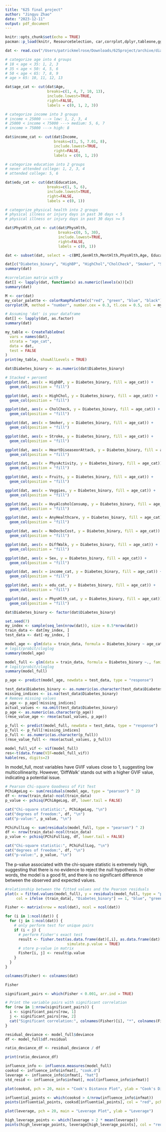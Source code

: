 ```yaml
---
title: "625 final project"
author: "Jingyu Zhao"
date: "2023-12-11"
output: pdf_document
---
```


```r
knitr::opts_chunk$set(echo = TRUE)
pacman::p_load(knitr, ResourceSelection, car,corrplot,dplyr,tableone,ggplot2,Metrics) 
```

```r
dat <- read.csv("/Users/patrickmelrose/Downloads/625project/archive/diabetes_binary_5050split_health_indicators_BRFSS2015.csv")
```

```r
# categorize age into 4 groups
# 18 < age < 35: 1, 2, 3
# 35 < age < 50: 4, 5, 6
# 50 < age < 65: 7, 8, 9
# age > 65: 10, 11, 12, 13

dat$age_cat <- cut(dat$Age, 
                   breaks=c(1, 4, 7, 10, 13),
                   include.lowest=TRUE,
                   right=FALSE,
                   labels = c(0, 1, 2, 3))
```

```r
# categorize income into 3 groups
# income < 25000 ---> low: 1, 2, 3, 4
# 25000 < income < 75000 ---> medium: 5, 6, 7
# income > 75000 ---> high: 8

dat$income_cat <- cut(dat$Income, 
                      breaks=c(1, 5, 7.01, 8),
                      include.lowest=TRUE,
                      right=FALSE,
                      labels = c(0, 1, 2))
```

```r
# categorize education into 2 groups
# never attended college: 1, 2, 3, 4
# attended college: 5, 6

dat$edu_cat <- cut(dat$Education, 
                   breaks=c(1, 5, 6),
                   include.lowest=TRUE,
                   right=FALSE,
                   labels = c(0, 1))
```

```r
# categorize physical health into 2 groups
# physical illness or injury days in past 30 days < 5
# physical illness or injury days in past 30 days >= 5

dat$PhysHlth_cat <- cut(dat$PhysHlth, 
                        breaks=c(0, 5, 30),
                        include.lowest=TRUE,
                        right=FALSE,
                        labels = c(0, 1))
```

```r
dat <- subset(dat, select = -c(BMI,GenHlth,MentHlth,PhysHlth,Age, Education, Income))

dat[c("Diabetes_binary", "HighBP", "HighChol","CholCheck", "Smoker", "Stroke", "HeartDiseaseorAttack", "PhysActivity", "Fruits", "Veggies", "HvyAlcoholConsump", "AnyHealthcare", "NoDocbcCost", "DiffWalk", "Sex")] <- lapply(dat[c("Diabetes_binary", "HighBP", "HighChol","CholCheck", "Smoker", "Stroke", "HeartDiseaseorAttack", "PhysActivity", "Fruits", "Veggies", "HvyAlcoholConsump", "AnyHealthcare", "NoDocbcCost", "DiffWalk", "Sex")], as.factor)
summary(dat)
```

```r
#correlation matrix with y
dat[] <- lapply(dat, function(x) as.numeric(levels(x))[x])
summary(dat)
```

```r
M <- cor(dat)
my_color_palette <- colorRampPalette(c("red", "green", "blue", "black"))(n = 100)
corrplot(M, method = "number", number.cex = 0.3, tl.cex = 0.5, col = my_color_palette)
```

```r
# Assuming 'dat' is your dataframe
dat[] <- lapply(dat, as.factor)
summary(dat)
```

```r
my_table <- CreateTableOne(
  vars = names(dat),
  strata = "age_cat",
  data = dat,
  test = FALSE
)
print(my_table, showAllLevels = TRUE)
```

```r
dat$Diabetes_binary <- as.numeric(dat$Diabetes_binary)

# Stacked + percent
ggplot(dat, aes(x = HighBP, y = Diabetes_binary, fill = age_cat)) +
  geom_col(position = "fill")

ggplot(dat, aes(x = HighChol, y = Diabetes_binary, fill = age_cat)) +
  geom_col(position = "fill")

ggplot(dat, aes(x = CholCheck, y = Diabetes_binary, fill = age_cat)) +
  geom_col(position = "fill")

ggplot(dat, aes(x = Smoker, y = Diabetes_binary, fill = age_cat)) +
  geom_col(position = "fill")

ggplot(dat, aes(x = Stroke, y = Diabetes_binary, fill = age_cat)) +
  geom_col(position = "fill")

ggplot(dat, aes(x = HeartDiseaseorAttack, y = Diabetes_binary, fill = age_cat)) +
  geom_col(position = "fill")

ggplot(dat, aes(x = PhysActivity, y = Diabetes_binary, fill = age_cat)) +
  geom_col(position = "fill")

ggplot(dat, aes(x = Fruits, y = Diabetes_binary, fill = age_cat)) +
  geom_col(position = "fill")

ggplot(dat, aes(x = Veggies, y = Diabetes_binary, fill = age_cat)) +
  geom_col(position = "fill")

ggplot(dat, aes(x = HvyAlcoholConsump, y = Diabetes_binary, fill = age_cat)) +
  geom_col(position = "fill")

ggplot(dat, aes(x = AnyHealthcare, y = Diabetes_binary, fill = age_cat)) +
  geom_col(position = "fill")

ggplot(dat, aes(x = NoDocbcCost, y = Diabetes_binary, fill = age_cat)) +
  geom_col(position = "fill")

ggplot(dat, aes(x = DiffWalk, y = Diabetes_binary, fill = age_cat)) +
  geom_col(position = "fill")

ggplot(dat, aes(x = Sex, y = Diabetes_binary, fill = age_cat)) +
  geom_col(position = "fill")

ggplot(dat, aes(x = income_cat, y = Diabetes_binary, fill = age_cat)) +
  geom_col(position = "fill")

ggplot(dat, aes(x = edu_cat, y = Diabetes_binary, fill = age_cat)) +
  geom_col(position = "fill")

ggplot(dat, aes(x = PhysHlth_cat, y = Diabetes_binary, fill = age_cat)) +
  geom_col(position = "fill")
```

```r
dat$Diabetes_binary <- factor(dat$Diabetes_binary)

set.seed(7)
my_index <- sample(seq_len(nrow(dat)), size = 0.5*nrow(dat))
train_data <- dat[my_index, ]
test_data <- dat[-my_index, ]
```

```r
model_age <- glm(data = train_data, formula = Diabetes_binary ~ age_cat, family = binomial("logit"))
# logit/probit/cloglog
summary(model_age)

model_full <- glm(data = train_data, formula = Diabetes_binary ~., family = binomial("logit"))
# logit/probit/cloglog
summary(model_full)

p_age <- predict(model_age, newdata = test_data, type = "response")

test_data$Diabetes_binary <- as.numeric(as.character(test_data$Diabetes_binary))
missing_indices <- is.na(test_data$Diabetes_binary)
# Remove missing values
p_age <- p_age[!missing_indices]
actual_values <- na.omit(test_data$Diabetes_binary)
p_age <- as.numeric(as.character(p_age))
(rmse_value_age <- rmse(actual_values, p_age))

p_full <- predict(model_full, newdata = test_data, type = "response")
p_full <- p_full[!missing_indices]
p_full <- as.numeric(as.character(p_full))
(rmse_value_full <- rmse(actual_values, p_full))
```

```r
model_full_vif <- vif(model_full)
res<-t(data.frame(VIF=model_full_vif))
kable(res, digits=2)
```
In model_full, most variables have GVIF values close to 1, suggesting low multicollinearity. However, 'DiffWalk' stands out with a higher GVIF value, indicating a potential issue.

```r
# Pearson Chi-square Goodness of Fit Test
PChiAgeLog <- sum(residuals(model_age, type = "pearson") ^ 2)
df <- nrow(train_data)-ncol(train_data)
p_value <- pchisq(PChiAgeLog, df, lower.tail = FALSE)

cat("Chi-square statistic:", PChiAgeLog, "\n")
cat("degrees of freedom:", df, "\n")
cat("p-value:", p_value, "\n")

PChiFullLog <- sum(residuals(model_full, type = "pearson") ^ 2)
df <- nrow(train_data)-ncol(train_data)
p_value <- pchisq(PChiFullLog, df, lower.tail = FALSE)

cat("Chi-square statistic:", PChiFullLog, "\n")
cat("degrees of freedom:", df, "\n")
cat("p-value:", p_value, "\n")
```
The p-value associated with the chi-square statistic is extremely high, suggesting that there is no evidence to reject the null hypothesis. In other words, the model is a good fit, and there is no significant difference between the observed and expected values.

```r
#relationship between the fitted values and the Pearson residuals
plot(x = fitted.values(model_full), y = residuals(model_full, type = "pearson"),
     col = ifelse (train_data[, "Diabetes_binary"] == 1, "blue", "green"))
```

```r
Fisher <- matrix(nrow = ncol(dat), ncol = ncol(dat))

for (i in 1:ncol(dat)) {
  for (j in 1:ncol(dat)) {
    # only perform test for unique pairs
    if (i < j) {
      # perform Fisher's exact test
      result <- fisher.test(as.data.frame(dat)[,i], as.data.frame(dat)[,j],
                            simulate.p.value = TRUE)
      # store p-value in matrix
      Fisher[i, j] <- result$p.value
    }
  }
}

colnames(Fisher) <- colnames(dat)

Fisher
```

```r
significant_pairs <- which(Fisher < 0.001, arr.ind = TRUE)

# Print the variable pairs with significant correlation
for (row in 1:nrow(significant_pairs)) {
  i <- significant_pairs[row, 1]
  j <- significant_pairs[row, 2]
  cat("Significant correlation:", colnames(Fisher)[i], "*", colnames(Fisher)[j], "\n")
}
```

```r
residual_deviance <- model_full$deviance
df <- model_full$df.residual

ratio_deviance_df <- residual_deviance / df

print(ratio_deviance_df)
```

```r
influence_info <- influence.measures(model_full)
cooksd <- influence_info$infmat[, "cook.d"]
leverage <- influence_info$infmat[, "hat"]
std_resid <- influence_info$infmat[, ncol(influence_info$infmat)]

plot(cooksd, pch = 20, main = "Cook's Distance Plot", ylab = "Cook's Distance")

influential_points <- which(cooksd > 4/nrow(influence_info$infmat))
points(influential_points, cooksd[influential_points], col = "red", pch = 20)

plot(leverage, pch = 20, main = "Leverage Plot", ylab = "Leverage")

high_leverage_points <- which(leverage > 2 * mean(leverage))
points(high_leverage_points, leverage[high_leverage_points], col = "red", pch = 20)
```

